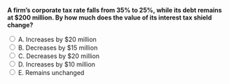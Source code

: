 ::: {.question-block}

<form onsubmit="event.preventDefault(); checkAnswer('module8_mcq_q90')" data-correct-answer="C">
<strong style="display: block;">A firm’s corporate tax rate falls from 35% to 25%, while its debt remains at $200 million. By how much does the value of its interest tax shield change?</strong>

<label><input type="radio" name="module8_mcq_q90" value="A"> A. Increases by $20 million</label><br>
<label><input type="radio" name="module8_mcq_q90" value="B"> B. Decreases by $15 million</label><br>
<label><input type="radio" name="module8_mcq_q90" value="C"> C. Decreases by $20 million</label><br>
<label><input type="radio" name="module8_mcq_q90" value="D"> D. Increases by $10 million</label><br>
<label><input type="radio" name="module8_mcq_q90" value="E"> E. Remains unchanged</label><br>
</form>

<div id="feedback-module8_mcq_q90" class="feedback" data-status="" style="display:none;">
✅ Correct: C.  
Under MM with taxes: PV(Tax Shield) = T<sub>C</sub> × D.  
Before: 0.35 × 200 = 70 million  
After: 0.25 × 200 = 50 million  
Change = 70 − 50 = **$20 million decrease**.
</div>

:::
